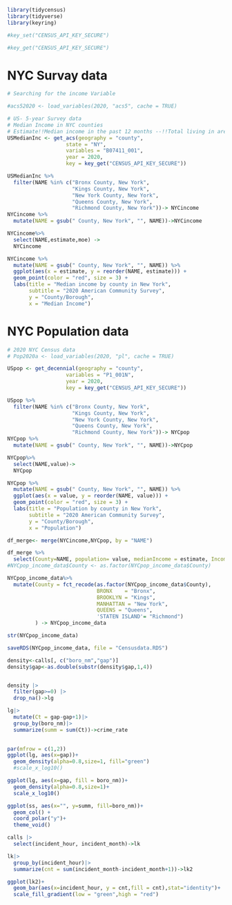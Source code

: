 

```r
library(tidycensus)
library(tidyverse)
library(keyring)
```


```r
#key_set("CENSUS_API_KEY_SECURE")
```

```r
#key_get("CENSUS_API_KEY_SECURE")
```

# NYC Survay data

```r
# Searching for the income Variable

#acs52020 <- load_variables(2020, "acs5", cache = TRUE)
```

```r
# US- 5-year Survey data
# Median Income in NYC counties
# Estimate!!Median income in the past 12 months --!!Total living in area 1 year ago:
USMedianInc <- get_acs(geography = "county",
                   state = "NY", 
                   variables = "B07411_001",
                   year = 2020,
                   key = key_get("CENSUS_API_KEY_SECURE"))
```


```r
USMedianInc %>%
  filter(NAME %in% c("Bronx County, New York",
                     "Kings County, New York",
                     "New York County, New York",
                     "Queens County, New York",
                     "Richmond County, New York"))-> NYCincome
NYCincome %>%
  mutate(NAME = gsub(" County, New York", "", NAME))->NYCincome

NYCincome%>%
  select(NAME,estimate,moe) ->
  NYCincome
```


```r
NYCincome %>%
  mutate(NAME = gsub(" County, New York", "", NAME)) %>%
  ggplot(aes(x = estimate, y = reorder(NAME, estimate))) +
  geom_point(color = "red", size = 3) +
  labs(title = "Median income by county in New York",
       subtitle = "2020 American Community Survey",
       y = "County/Borough",
       x = "Median Income")
```






# NYC Population data
```r
# 2020 NYC Census data
# Pop2020a <- load_variables(2020, "pl", cache = TRUE)
```

```r
USpop <- get_decennial(geography = "county",
                   variables = "P1_001N",
                   year = 2020,
                   key = key_get("CENSUS_API_KEY_SECURE"))
```


```r
USpop %>%
  filter(NAME %in% c("Bronx County, New York",
                     "Kings County, New York",
                     "New York County, New York",
                     "Queens County, New York",
                     "Richmond County, New York"))-> NYCpop
NYCpop %>%
  mutate(NAME = gsub(" County, New York", "", NAME))->NYCpop

NYCpop%>%
  select(NAME,value)->
  NYCpop
```



```r
NYCpop %>%
  mutate(NAME = gsub(" County, New York", "", NAME)) %>%
  ggplot(aes(x = value, y = reorder(NAME, value))) +
  geom_point(color = "red", size = 3) +
  labs(title = "Population by county in New York",
       subtitle = "2020 American Community Survey",
       y = "County/Borough",
       x = "Population")
```





```r
df_merge<- merge(NYCincome,NYCpop, by = "NAME")

df_merge %>%
  select(County=NAME, population= value, medianIncome = estimate, Income_moe = moe)-> NYCpop_income_data
#NYCpop_income_data$County <- as.factor(NYCpop_income_data$County)

NYCpop_income_data%>%
  mutate(County = fct_recode(as.factor(NYCpop_income_data$County),
                             BRONX    = "Bronx",
                             BROOKLYN = "Kings",
                             MANHATTAN = "New York",
                             QUEENS = "Queens",
                             'STATEN ISLAND'= "Richmond")
         ) -> NYCpop_income_data
```


```r
str(NYCpop_income_data)
```


```r
saveRDS(NYCpop_income_data, file = "Censusdata.RDS") 
```





```r
density<-calls[, c("boro_nm","gap")]
density$gap<-as.double(substr(density$gap,1,4))


density |>
  filter(gap>=0) |>
  drop_na()->lg

lg|>
  mutate(Ct = gap-gap+1)|>
  group_by(boro_nm)|>
  summarize(summ = sum(Ct))->crime_rate
  
```



```r
par(mfrow = c(1,2))
ggplot(lg, aes(x=gap))+
  geom_density(alpha=0.8,size=1, fill="green")
  #scale_x_log10()

ggplot(lg, aes(x=gap, fill = boro_nm))+
  geom_density(alpha=0.8,size=1)+
  scale_x_log10()
```






```r
ggplot(ss, aes(x="", y=summ, fill=boro_nm))+
  geom_col() +
  coord_polar("y")+
  theme_void()
```


```r
calls |>
  select(incident_hour, incident_month)->lk

lk|>
  group_by(incident_hour)|>
  summarize(cnt = sum(incident_month-incident_month+1))->lk2

ggplot(lk2)+
  geom_bar(aes(x=incident_hour, y = cnt,fill = cnt),stat="identity")+
  scale_fill_gradient(low = "green",high = "red")

```














































